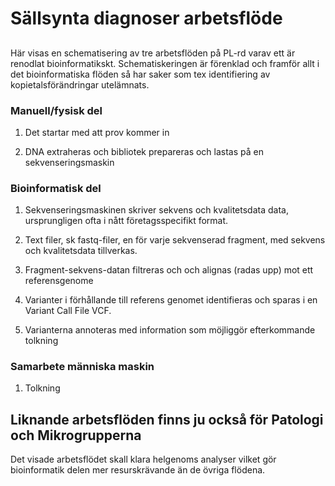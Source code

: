 # Sällsynta diagnoser arbetsflöde

## 

Här visas en schematisering av tre arbetsflöden på PL-rd varav ett är renodlat bioinformatikskt. Schematiskeringen är förenklad och framför allt i det bioinformatiska flöden så har saker som tex identifiering av kopietalsförändringar utelämnats.

### Manuell/fysisk del

1.  Det startar med att prov kommer in

2.  DNA extraheras och bibliotek prepareras och lastas på en sekvenseringsmaskin

### Bioinformatisk del

1.  Sekvenseringsmaskinen skriver sekvens och kvalitetsdata data, ursprungligen ofta i nått företagsspecifikt format.

2.  Text filer, sk fastq-filer, en för varje sekvenserad fragment, med sekvens och kvalitetsdata tillverkas.

3.  Fragment-sekvens-datan filtreras och och alignas (radas upp) mot ett referensgenome

4.  Varianter i förhållande till referens genomet identifieras och sparas i en Variant Call File VCF.

5.  Varianterna annoteras med information som möjliggör efterkommande tolkning

### Samarbete människa maskin

1.  Tolkning

## Liknande arbetsflöden finns ju också för Patologi och Mikrogrupperna

Det visade arbetsflödet skall klara helgenoms analyser vilket gör bioinformatik delen mer resurskrävande än de övriga flödena.
